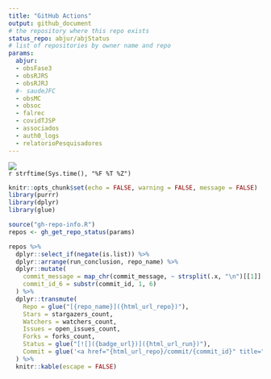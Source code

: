 ```yaml
---
title: "GitHub Actions"
output: github_document
# the repository where this repo exists
status_repo: abjur/abjStatus
# list of repositories by owner name and repo
params:
  abjur:
  - obsFase3
  - obsRJRS
  - obsRJRJ 
  #- saudeJFC
  - obsMC
  - obsoc
  - falrec
  - covidTJSP
  - associados
  - auth0_logs
  - relatorioPesquisadores
---
```


![](https://github.com/`r rmarkdown::metadata$status_repo`/workflows/Render%20Status/badge.svg)  
`r strftime(Sys.time(), "%F %T %Z")`


```r
knitr::opts_chunk$set(echo = FALSE, warning = FALSE, message = FALSE)
library(purrr)
library(dplyr)
library(glue)
```

```r
source("gh-repo-info.R")
repos <- gh_get_repo_status(params)
```

```r
repos %>% 
  dplyr::select_if(negate(is.list)) %>%
  dplyr::arrange(run_conclusion, repo_name) %>% 
  dplyr::mutate(
    commit_message = map_chr(commit_message, ~ strsplit(.x, "\n")[[1]][1]),
    commit_id_6 = substr(commit_id, 1, 6)
  ) %>% 
  dplyr::transmute(
    Repo = glue("[{repo_name}]({html_url_repo})"),
    Stars = stargazers_count,
    Watchers = watchers_count,
    Issues = open_issues_count,
    Forks = forks_count,
    Status = glue("[![]({badge_url})]({html_url_run})"),
    Commit = glue('<a href="{html_url_repo}/commit/{commit_id}" title="{commit_message}">{commit_id_6}</a>')
  ) %>% 
  knitr::kable(escape = FALSE)
```



